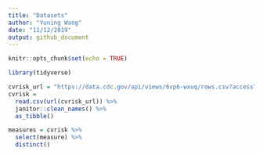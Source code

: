 ```yaml
---
title: "Datasets"
author: "Yuning Wang"
date: "11/12/2019"
output: github_document
---
```


```r
knitr::opts_chunk$set(echo = TRUE)

library(tidyverse)
```

```r
cvrisk_url = "https://data.cdc.gov/api/views/6vp6-wxuq/rows.csv?accessType=DOWNLOAD"
cvrisk = 
  read.csv(url(cvrisk_url)) %>% 
  janitor::clean_names() %>% 
  as_tibble()

measures = cvrisk %>% 
  select(measure) %>% 
  distinct()
```

